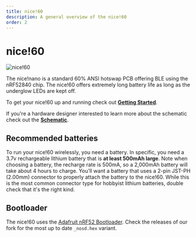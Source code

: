 ```yaml
---
title: nice!60
description: A general overview of the nice!60
order: 2
---
```


# nice!60

![nice!60](../_images/nice60.jpg)

The nice!nano is a standard 60% ANSI hotswap PCB offering BLE using the nRF52840 chip. 
The nice!60 offers extremely long battery life as long as the underglow LEDs are kept off. 

To get your nice!60 up and running check out [**Getting Started**](/docs/nice-60/getting-started).

If you're a hardware designer interested to learn more about the schematic check out the [**Schematic**](/docs/nice-60/schematic).

## Recommended batteries

To run your nice!60 wirelessly, you need a battery. 
In specific, you need a 3.7v rechargeable lithium battery that is **at least 500mAh large**. 
Note when choosing a battery, the recharge rate is 500mA, so a 2,000mAh battery will take about 4 hours to charge. 
You'll want a battery that uses a 2-pin JST-PH (2.00mm) connector to properly attach the battery to the nice!60. 
While this is the most common connector type for hobbyist lithium batteries, double check that it's the right kind.

## Bootloader

The nice!60 uses the [Adafruit nRF52 Bootloader](https://github.com/Nice-Keyboards/Adafruit_nRF52_Bootloader). Check the releases of our fork for the most up to date `_nosd.hex` variant.

